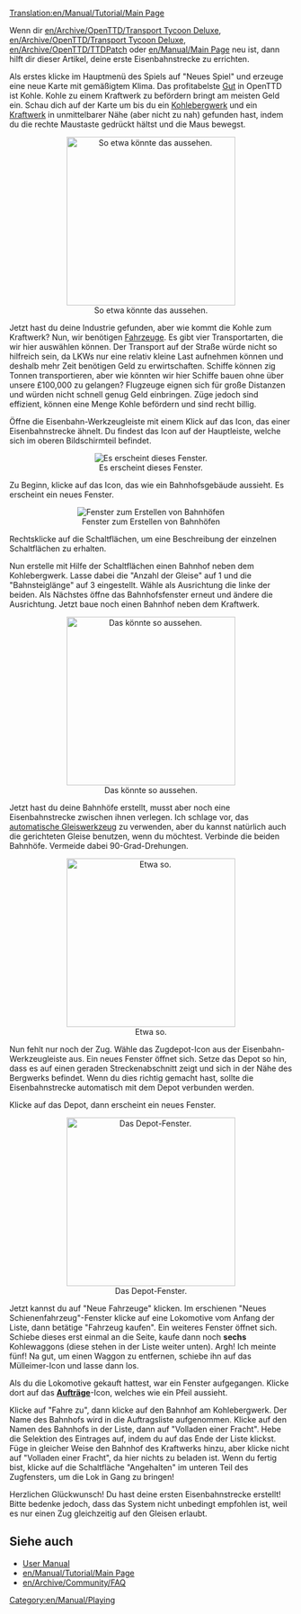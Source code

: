 [[Translation:en/Manual/Tutorial/Main Page]]
{{en/Manual/Tutorial/Navigation}}

Wenn dir [[en/Archive/OpenTTD/Transport Tycoon Deluxe]], [[en/Archive/OpenTTD/Transport Tycoon Deluxe]], [[en/Archive/OpenTTD/TTDPatch]] oder [[en/Manual/Main Page]] neu ist, dann hilft dir dieser Artikel, deine erste Eisenbahnstrecke zu errichten.

Als erstes klicke im Hauptmenü des Spiels auf "Neues Spiel" und erzeuge eine neue Karte mit gemäßigtem Klima. Das profitabelste [[en/Manual/Cargo|Gut]] in OpenTTD ist Kohle. Kohle zu einem Kraftwerk zu befördern bringt am meisten Geld ein. Schau dich auf der Karte um bis du ein [[en/Manual/Base Set/Industries/Coal Mine|Kohlebergwerk]] und ein [[en/Manual/Base Set/Industries/Power Station|Kraftwerk]] in unmittelbarer Nähe (aber nicht zu nah) gefunden hast, indem du die rechte Maustaste gedrückt hältst und die Maus bewegst.

<center>[[File:en/Manual/Tutorial/Tutorial1.png|thumb|300px|center|So etwa könnte das aussehen.]]</center>

Jetzt hast du deine Industrie gefunden, aber wie kommt die Kohle zum Kraftwerk? Nun, wir benötigen [[en/Manual/Vehicles|Fahrzeuge]]. Es gibt vier Transportarten, die wir hier auswählen können. Der Transport auf der Straße würde nicht so hilfreich sein, da LKWs nur eine relativ kleine Last aufnehmen können und deshalb mehr Zeit benötigen Geld zu erwirtschaften. Schiffe können zig Tonnen transportieren, aber wie könnten wir hier Schiffe bauen ohne über unsere £100,000 zu gelangen? Flugzeuge eignen sich für große Distanzen und würden nicht schnell genug Geld einbringen. Züge jedoch sind effizient, können eine Menge Kohle befördern und sind recht billig.

Öffne die Eisenbahn-Werkzeugleiste mit einem Klick auf das Icon, das einer Eisenbahnstrecke ähnelt. Du findest das Icon auf der Hauptleiste, welche sich im oberen Bildschirmteil befindet.
<center>[[File:en/Manual/Railroad Construction.png|center|Es erscheint dieses Fenster.]]</center>

Zu Beginn, klicke auf das Icon, das wie ein Bahnhofsgebäude aussieht. Es erscheint ein neues Fenster.
<center>[[File:en/Manual/Stationgui.png|center|frame|Fenster zum Erstellen von Bahnhöfen]]</center>

Rechtsklicke auf die Schaltflächen, um eine Beschreibung der einzelnen Schaltflächen zu erhalten.

Nun erstelle mit Hilfe der Schaltflächen einen Bahnhof neben dem Kohlebergwerk. Lasse dabei die "Anzahl der Gleise" auf 1 und die "Bahnsteiglänge" auf 3 eingestellt. Wähle als Ausrichtung die linke der beiden. Als Nächstes öffne das Bahnhofsfenster erneut und ändere die Ausrichtung. Jetzt baue noch einen Bahnhof neben dem Kraftwerk.

<center>[[File:en/Manual/Tutorial/Tutorial2.png|thumb|300px|center|Das könnte so aussehen.]]</center>

Jetzt hast du deine Bahnhöfe erstellt, musst aber noch eine Eisenbahnstrecke zwischen ihnen verlegen. Ich schlage vor, das [[en/Archive/Manual/Autorail|automatische Gleiswerkzeug]] zu verwenden, aber du kannst natürlich auch die gerichteten Gleise benutzen, wenn du möchtest. Verbinde die beiden Bahnhöfe. Vermeide dabei 90-Grad-Drehungen.

<center>[[File:en/Manual/Tutorial/Tutorial3.png|thumb|300px|center|Etwa so.]]</center>

Nun fehlt nur noch der Zug. Wähle das Zugdepot-Icon aus der Eisenbahn-Werkzeugleiste aus. Ein neues Fenster öffnet sich. Setze das Depot so hin, dass es auf einen geraden Streckenabschnitt zeigt und sich in der Nähe des Bergwerks befindet. Wenn du dies richtig gemacht hast, sollte die Eisenbahnstrecke automatisch mit dem Depot verbunden werden.

Klicke auf das Depot, dann erscheint ein neues Fenster.

<center>[[File:en/Manual/Tutorial/Tutorial4.png|thumb|300px|center|Das Depot-Fenster.]]</center>

Jetzt kannst du auf "Neue Fahrzeuge" klicken. Im erschienen "Neues Schienenfahrzeug"-Fenster klicke auf eine Lokomotive vom Anfang der Liste, dann betätige "Fahrzeug kaufen". Ein weiteres Fenster öffnet sich. Schiebe dieses erst einmal an die Seite, kaufe dann noch '''sechs''' Kohlewaggons (diese stehen in der Liste weiter unten). Argh! Ich meinte fünf! Na gut, um einen Waggon zu entfernen, schiebe ihn auf das Mülleimer-Icon und lasse dann los.

Als du die Lokomotive gekauft hattest, war ein Fenster aufgegangen. Klicke dort auf das '''[[en/Manual/Orders|Aufträge]]'''-Icon, welches wie ein Pfeil aussieht.

Klicke auf "Fahre zu", dann klicke auf den Bahnhof am Kohlebergwerk. Der Name des Bahnhofs wird in die Auftragsliste aufgenommen. Klicke auf den Namen des Bahnhofs in der Liste, dann auf "Volladen einer Fracht". Hebe die Selektion des Eintrages auf, indem du auf das Ende der Liste klickst. Füge in gleicher Weise den Bahnhof des Kraftwerks hinzu, aber klicke nicht auf "Volladen einer Fracht", da hier nichts zu beladen ist. Wenn du fertig bist, klicke auf die Schaltfläche "Angehalten" im unteren Teil des Zugfensters, um die Lok in Gang zu bringen!

Herzlichen Glückwunsch! Du hast deine ersten Eisenbahnstrecke erstellt! Bitte bedenke jedoch, dass das System nicht unbedingt empfohlen ist, weil es nur einen Zug gleichzeitig auf den Gleisen erlaubt.

==Siehe auch==
*[[en/Manual/Main Page|User Manual]]
*[[en/Manual/Tutorial/Main Page]]
*[[en/Archive/Community/FAQ]]

[[Category:en/Manual/Playing]]